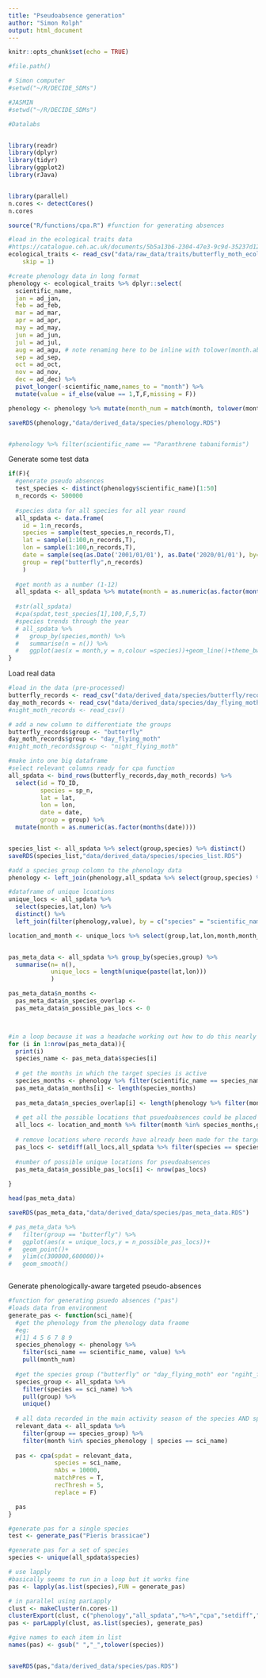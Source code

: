 ```yaml
---
title: "Pseudoabsence generation"
author: "Simon Rolph"
output: html_document
---
```


```r
knitr::opts_chunk$set(echo = TRUE)
```


```r
#file.path()

# Simon computer
#setwd("~/R/DECIDE_SDMs")

#JASMIN
#setwd("~/R/DECIDE_SDMs")

#Datalabs


library(readr)
library(dplyr)
library(tidyr)
library(ggplot2)
library(rJava)


library(parallel)
n.cores <- detectCores()
n.cores

source("R/functions/cpa.R") #function for generating absences


```

```r
#load in the ecological traits data
#https://catalogue.ceh.ac.uk/documents/5b5a13b6-2304-47e3-9c9d-35237d1232c6
ecological_traits <- read_csv("data/raw_data/traits/butterfly_moth_ecological_traits.csv", 
    skip = 1)

#create phenology data in long format
phenology <- ecological_traits %>% dplyr::select(
  scientific_name,
  jan = ad_jan,
  feb = ad_feb,
  mar = ad_mar,
  apr = ad_apr,
  may = ad_may,
  jun = ad_jun,
  jul = ad_jul,
  aug = ad_agu, # note renaming here to be inline with tolower(month.abb)
  sep = ad_sep,
  oct = ad_oct,
  nov = ad_nov,
  dec = ad_dec) %>% 
  pivot_longer(-scientific_name,names_to = "month") %>%
  mutate(value = if_else(value == 1,T,F,missing = F))

phenology <- phenology %>% mutate(month_num = match(month, tolower(month.abb)))

saveRDS(phenology,"data/derived_data/species/phenology.RDS")


#phenology %>% filter(scientific_name == "Paranthrene tabaniformis")


```


Generate some test data

```r
if(F){
  #generate pseudo absences
  test_species <- distinct(phenology$scientific_name)[1:50]
  n_records <- 500000
  
  #species data for all species for all year round
  all_spdata <- data.frame(
    id = 1:n_records,
    species = sample(test_species,n_records,T),
    lat = sample(1:100,n_records,T),
    lon = sample(1:100,n_records,T),
    date = sample(seq(as.Date('2001/01/01'), as.Date('2020/01/01'), by="day"), n_records,T),
    group = rep("butterfly",n_records)
    )
  
  #get month as a number (1-12)
  all_spdata <- all_spdata %>% mutate(month = as.numeric(as.factor(months(date))))
  
  #str(all_spdata)
  #cpa(spdat,test_species[1],100,F,5,T)
  #species trends through the year
  # all_spdata %>% 
  #   group_by(species,month) %>%
  #   summarise(n = n()) %>%
  #   ggplot(aes(x = month,y = n,colour =species))+geom_line()+theme_bw()
}
```

Load real data
```r
#load in the data (pre-processed)
butterfly_records <- read_csv("data/derived_data/species/butterfly/records/butterfly_EastNorths_no_duplicates_2021_12_06.csv")
day_moth_records <- read_csv("data/derived_data/species/day_flying_moth/records/DayFlyingMoths_EastNorths_no_duplicates.csv")
#night_moth_records <- read_csv()

# add a new column to differentiate the groups
butterfly_records$group <- "butterfly"
day_moth_records$group <- "day_flying_moth"
#night_moth_records$group <- "night_flying_moth"

#make into one big dataframe
#select relevant columns ready for cpa function
all_spdata <- bind_rows(butterfly_records,day_moth_records) %>% 
  select(id = TO_ID,
         species = sp_n,
         lat = lat,
         lon = lon,
         date = date,
         group = group) %>%
  mutate(month = as.numeric(as.factor(months(date))))


species_list <- all_spdata %>% select(group,species) %>% distinct()
saveRDS(species_list,"data/derived_data/species/species_list.RDS")

#add a species group colomn to the phenology data
phenology <- left_join(phenology,all_spdata %>% select(group,species) %>% distinct(), by = c("scientific_name"="species"))

#dataframe of unique lcoations
unique_locs <- all_spdata %>% 
  select(species,lat,lon) %>% 
  distinct() %>% 
  left_join(filter(phenology,value), by = c("species" = "scientific_name"))

location_and_month <- unique_locs %>% select(group,lat,lon,month,month_num) %>% distinct()


pas_meta_data <- all_spdata %>% group_by(species,group) %>%
  summarise(n= n(),
            unique_locs = length(unique(paste(lat,lon)))
            )

pas_meta_data$n_months <- 
  pas_meta_data$n_species_overlap <- 
  pas_meta_data$n_possible_pas_locs <- 0



#in a loop because it was a headache working out how to do this nearly in dplyr
for (i in 1:nrow(pas_meta_data)){
  print(i)
  species_name <- pas_meta_data$species[i]
  
  # get the months in which the target species is active
  species_months <- phenology %>% filter(scientific_name == species_name ,value) %>% pull(month)
  pas_meta_data$n_months[i] <- length(species_months)
  
  pas_meta_data$n_species_overlap[i] <- length(phenology %>% filter(month %in% species_months,group == pas_meta_data$group[i]) %>% select(scientific_name) %>% distinct() %>% pull(scientific_name))
  
  # get all the possible locations that psuedoabsences could be placed given that the species is only active in certain months
  all_locs <- location_and_month %>% filter(month %in% species_months,group == pas_meta_data$group[i]) %>% select(lat,lon) %>% distinct()
  
  # remove locations where records have already been made for the target species
  pas_locs <- setdiff(all_locs,all_spdata %>% filter(species == species_name) %>% select(lat,lon))
  
  #number of possible unique locations for pseudoabsences
  pas_meta_data$n_possible_pas_locs[i] <- nrow(pas_locs)
  
}

head(pas_meta_data)

saveRDS(pas_meta_data,"data/derived_data/species/pas_meta_data.RDS")

# pas_meta_data %>% 
#   filter(group == "butterfly") %>%
#   ggplot(aes(x = unique_locs,y = n_possible_pas_locs))+
#   geom_point()+
#   ylim(c(300000,600000))+
#   geom_smooth()



```


Generate phenologically-aware targeted pseudo-absences

```r

#function for generating psuedo absences ("pas")
#loads data from environment
generate_pas <- function(sci_name){
  #get the phenology from the phenology data fraome
  #eg:
  #[1] 4 5 6 7 8 9
  species_phenology <- phenology %>% 
    filter(sci_name == scientific_name, value) %>% 
    pull(month_num)
  
  #get the species group ("butterfly" or "day_flying_moth" eor "ngiht_flying_moth" etc.)
  species_group <- all_spdata %>% 
    filter(species == sci_name) %>% 
    pull(group) %>% 
    unique()
  
  # all data recorded in the main activity season of the species AND species records of the target species from outside their main recording activity
  relevant_data <- all_spdata %>% 
    filter(group == species_group) %>%
    filter(month %in% species_phenology | species == sci_name)
  
  pas <- cpa(spdat = relevant_data,
             species = sci_name,
             nAbs = 10000,
             matchPres = T,
             recThresh = 5,
             replace = F)

  pas
}

#generate pas for a single species
test <- generate_pas("Pieris brassicae")

#generate pas for a set of species
species <- unique(all_spdata$species)

# use lapply
#basically seems to run in a loop but it works fine
pas <- lapply(as.list(species),FUN = generate_pas)

# in parallel using parLapply
clust <- makeCluster(n.cores-1)
clusterExport(clust, c("phenology","all_spdata","%>%","cpa","setdiff","filter","pull","distinct"))
pas <- parLapply(clust, as.list(species), generate_pas)

#give names to each item in list
names(pas) <- gsub(" ","_",tolower(species))


saveRDS(pas,"data/derived_data/species/pas.RDS")

```





